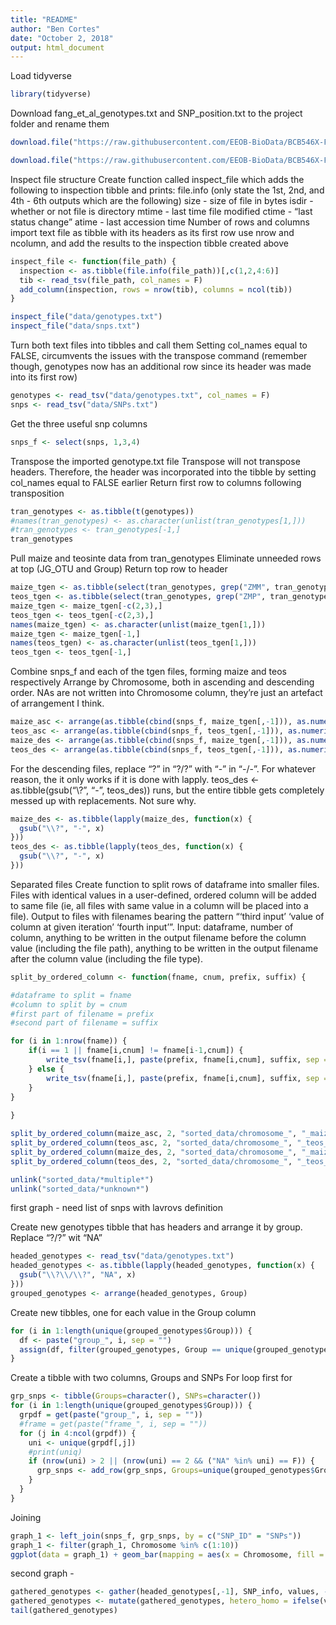 ```yaml
---
title: "README"
author: "Ben Cortes"
date: "October 2, 2018"
output: html_document
---
```


Load tidyverse

```r
library(tidyverse)
```

Download fang_et_al_genotypes.txt and SNP_position.txt to the project folder and rename them

```r
download.file("https://raw.githubusercontent.com/EEOB-BioData/BCB546X-Fall2018/master/assignments/UNIX_Assignment/fang_et_al_genotypes.txt", destfile = "data/genotypes.txt")

download.file("https://raw.githubusercontent.com/EEOB-BioData/BCB546X-Fall2018/master/assignments/UNIX_Assignment/snp_position.txt", destfile = "data/SNPs.txt")
```

Inspect file structure
  Create function called inspect_file which adds the following to inspection tibble and prints:
    file.info (only state the 1st, 2nd, and 4th - 6th outputs which are the following)
      size - size of file in bytes
      isdir - whether or not file is directory
      mtime - last time file modified
      ctime - "last status change"
      atime - last accession time
    Number of rows and columns
      import text file as tibble with its headers as its first row
      use nrow and ncolumn, and add the results to the inspection tibble created above
  
```r
inspect_file <- function(file_path) {
  inspection <- as.tibble(file.info(file_path))[,c(1,2,4:6)]
  tib <- read_tsv(file_path, col_names = F)
  add_column(inspection, rows = nrow(tib), columns = ncol(tib))
}

inspect_file("data/genotypes.txt")
inspect_file("data/snps.txt")
```
  
Turn both text files into tibbles and call them
  Setting col_names equal to FALSE, circumvents the issues with the transpose command (remember though, genotypes now has an additional row since its header was made into its first row)

```r
genotypes <- read_tsv("data/genotypes.txt", col_names = F)
snps <- read_tsv("data/SNPs.txt")
```

Get the three useful snp columns

```r
snps_f <- select(snps, 1,3,4)
```

Transpose the imported genotype.txt file
  Transpose will not transpose headers. Therefore, the header was incorporated into the 
    tibble by setting col_names equal to FALSE earlier
  Return first row to columns following transposition
  
```r
tran_genotypes <- as.tibble(t(genotypes))
#names(tran_genotypes) <- as.character(unlist(tran_genotypes[1,]))
#tran_genotypes <- tran_genotypes[-1,]
tran_genotypes
```

Pull maize and teosinte data from tran_genotypes
  Eliminate unneeded rows at top (JG_OTU and Group)
  Return top row to header

```r
maize_tgen <- as.tibble(select(tran_genotypes, grep("ZMM", tran_genotypes)))
teos_tgen <- as.tibble(select(tran_genotypes, grep("ZMP", tran_genotypes)))
maize_tgen <- maize_tgen[-c(2,3),]
teos_tgen <- teos_tgen[-c(2,3),]
names(maize_tgen) <- as.character(unlist(maize_tgen[1,]))
maize_tgen <- maize_tgen[-1,]
names(teos_tgen) <- as.character(unlist(teos_tgen[1,]))
teos_tgen <- teos_tgen[-1,]

```

Combine snps_f and each of the tgen files, forming maize and teos respectively
Arrange by Chromosome, both in ascending and descending order. NAs are not written into Chromosome column, they're just an artefact of arrangement I think.

```r
maize_asc <- arrange(as.tibble(cbind(snps_f, maize_tgen[,-1])), as.numeric(Chromosome), as.numeric(Position))
teos_asc <- arrange(as.tibble(cbind(snps_f, teos_tgen[,-1])), as.numeric(Chromosome), as.numeric(Position))
maize_des <- arrange(as.tibble(cbind(snps_f, maize_tgen[,-1])), as.numeric(Chromosome), desc(as.numeric(Position)))
teos_des <- arrange(as.tibble(cbind(snps_f, teos_tgen[,-1])), as.numeric(Chromosome), desc(as.numeric(Position)))
```

For the descending files, replace "?" in "?/?" with "-" in "-/-". For whatever reason, the it only works if it is done with lapply. teos_des <- as.tibble(gsub("\\?", "-", teos_des)) runs, but the entire tibble gets completely messed up with replacements. Not sure why.

```r
maize_des <- as.tibble(lapply(maize_des, function(x) {
  gsub("\\?", "-", x) 
}))
teos_des <- as.tibble(lapply(teos_des, function(x) {
  gsub("\\?", "-", x) 
}))

```

Separated files
  Create function to split rows of dataframe into smaller files. Files with identical values in a user-defined, ordered column will be added to same file (ie, all files with same value in a column will be placed into a file). Output to files with filenames bearing the pattern "'third input' 'value of column at given iteration' 'fourth input'". Input: dataframe, number of column, anything to be written in the output filename before the column value (including the file path), anything to be written in the output filename after the column value (including the file type).

```r
split_by_ordered_column <- function(fname, cnum, prefix, suffix) {

#dataframe to split = fname
#column to split by = cnum
#first part of filename = prefix
#second part of filename = suffix

for (i in 1:nrow(fname)) {
    if(i == 1 || fname[i,cnum] != fname[i-1,cnum]) {
        write_tsv(fname[i,], paste(prefix, fname[i,cnum], suffix, sep = ""))
    } else {
        write_tsv(fname[i,], paste(prefix, fname[i,cnum], suffix, sep = ""), append = T)
    }
}
  
}

split_by_ordered_column(maize_asc, 2, "sorted_data/chromosome_", "_maize_asc.txt")
split_by_ordered_column(teos_asc, 2, "sorted_data/chromosome_", "_teos_asc.txt")
split_by_ordered_column(maize_des, 2, "sorted_data/chromosome_", "_maize_des.txt")
split_by_ordered_column(teos_des, 2, "sorted_data/chromosome_", "_teos_des.txt")

unlink("sorted_data/*multiple*")
unlink("sorted_data/*unknown*")
```

first graph - 
need list of snps with lavrovs definition

Create new genotypes tibble that has headers and arrange it by group.
  Replace "?/?" wit "NA"

```r
headed_genotypes <- read_tsv("data/genotypes.txt")
headed_genotypes <- as.tibble(lapply(headed_genotypes, function(x) {
  gsub("\\?\\/\\?", "NA", x) 
}))
grouped_genotypes <- arrange(headed_genotypes, Group)
```
Create new tibbles, one for each value in the Group column

```r
for (i in 1:length(unique(grouped_genotypes$Group))) {
  df <- paste("group_", i, sep = "")
  assign(df, filter(grouped_genotypes, Group == unique(grouped_genotypes$Group)[i]))
}
```

Create a tibble with two columns, Groups and SNPs
For loop
  first for

```r
grp_snps <- tibble(Groups=character(), SNPs=character())
for (i in 1:length(unique(grouped_genotypes$Group))) {
  grpdf = get(paste("group_", i, sep = ""))
  #frame = get(paste("frame_", i, sep = ""))
  for (j in 4:ncol(grpdf)) {
    uni <- unique(grpdf[,j])
    #print(uniq)
    if (nrow(uni) > 2 || (nrow(uni) == 2 && ("NA" %in% uni) == F)) {
      grp_snps <- add_row(grp_snps, Groups=unique(grouped_genotypes$Group)[i], SNPs=names(uni))
    }
  }
}
```

Joining

```r
graph_1 <- left_join(snps_f, grp_snps, by = c("SNP_ID" = "SNPs"))
graph_1 <- filter(graph_1, Chromosome %in% c(1:10))
ggplot(data = graph_1) + geom_bar(mapping = aes(x = Chromosome, fill = Groups))
```



second graph - 

```r

gathered_genotypes <- gather(headed_genotypes[,-1], SNP_info, values, -JG_OTU, -Group)
gathered_genotypes <- mutate(gathered_genotypes, hetero_homo = ifelse(values == "NA", "NA", ifelse(values == "A\\/A" || values == "T\\/T" || values == "C\\/C" || values == "G\\/G", "Homo", "Hetero")))
tail(gathered_genotypes)
```




